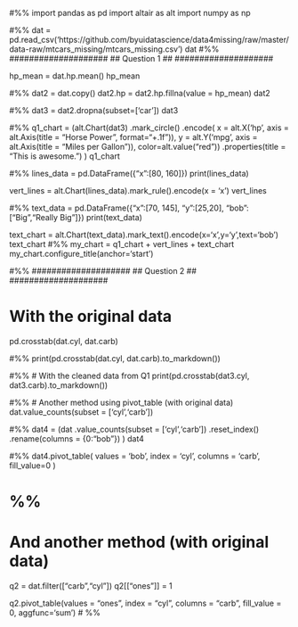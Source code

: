 #%%
import pandas as pd
import altair as alt
import numpy as np

#%%
dat = pd.read_csv('https://github.com/byuidatascience/data4missing/raw/master/data-raw/mtcars_missing/mtcars_missing.csv')
dat
#%%
####################
##   Question 1   ##
####################

hp_mean = dat.hp.mean()
hp_mean

#%%
dat2 = dat.copy()
dat2.hp = dat2.hp.fillna(value = hp_mean)
dat2

#%%
dat3 = dat2.dropna(subset=['car'])
dat3

#%%
q1_chart = (alt.Chart(dat3)
            .mark_circle()
            .encode(
                x = alt.X('hp', axis = alt.Axis(title = "Horse Power", format="+.1f")),
                y = alt.Y('mpg', axis = alt.Axis(title = "Miles per Gallon")),
                color=alt.value("red"))
            .properties(title = "This is awesome.")
)
q1_chart

#%%
lines_data = pd.DataFrame({"x":[80, 160]})
print(lines_data)

vert_lines = alt.Chart(lines_data).mark_rule().encode(x = 'x')
vert_lines

#%%
text_data = pd.DataFrame({"x":[70, 145], "y":[25,20], "bob":["Big","Really Big"]})
print(text_data)

text_chart = alt.Chart(text_data).mark_text().encode(x='x',y='y',text='bob')
text_chart
#%%
my_chart = q1_chart + vert_lines + text_chart
my_chart.configure_title(anchor='start')

#%%
####################
##   Question 2   ##
####################

# With the original data
pd.crosstab(dat.cyl, dat.carb)

#%%
print(pd.crosstab(dat.cyl, dat.carb).to_markdown())


#%%
# With the cleaned data from Q1
print(pd.crosstab(dat3.cyl, dat3.carb).to_markdown())

#%%
# Another method using pivot_table (with original data)
dat.value_counts(subset = ['cyl','carb'])

#%%
dat4 = (dat
  .value_counts(subset = ['cyl','carb'])
  .reset_index()
  .rename(columns = {0:"bob"})
  )
dat4

#%%
dat4.pivot_table(
    values = 'bob',
    index = 'cyl',
    columns = 'carb',
    fill_value=0
    )

# %%
# And another method (with original data)
q2 = dat.filter(["carb","cyl"])
q2[["ones"]] = 1

q2.pivot_table(values = "ones", 
               index = "cyl", 
               columns = "carb",
               fill_value = 0,
               aggfunc='sum')
# %%